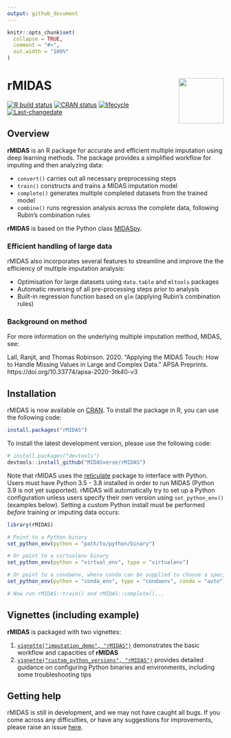 ```yaml
---
output: github_document
---
```


<!-- README.md is generated from README.Rmd. Please edit that file -->

```r
knitr::opts_chunk$set(
  collapse = TRUE,
  comment = "#>",
  out.width = "100%"
)
```

# rMIDAS <img src='man/figures/logo.png' align="right" height="105" />

<!-- badges: start -->
[![R build status](https://github.com/tsrobinson/rMIDAS/workflows/R-CMD-check/badge.svg)](https://github.com/MIDASverse/rMIDAS/actions)
[![CRAN status](https://www.r-pkg.org/badges/version/rMIDAS)](https://cran.r-project.org/package=rMIDAS)
[![lifecycle](https://img.shields.io/badge/lifecycle-maturing-blue.svg)](https://lifecycle.r-lib.org/articles/stages.html)
[![Last-changedate](https://img.shields.io/badge/last%20change-`r gsub('-', '--', Sys.Date())`-yellowgreen.svg)](https://github.com/MIDASverse/rMIDAS/commits/master)
<!-- badges: end -->

## Overview

**rMIDAS** is an R package for accurate and efficient multiple imputation using deep learning methods. The package provides a simplified workflow for imputing and then analyzing data:

* `convert()` carries out all necessary preprocessing steps
* `train()` constructs and trains a MIDAS imputation model
* `complete()` generates multiple completed datasets from the trained model
* `combine()` runs regression analysis across the complete data, following Rubin's combination rules

**rMIDAS** is based on the Python class [MIDASpy](https://github.com/MIDASverse/MIDASpy).

### Efficient handling of large data

rMIDAS also incorporates several features to streamline and improve the the efficiency of multiple imputation analysis:

* Optimisation for large datasets using `data.table` and `mltools` packages
* Automatic reversing of all pre-processing steps prior to analysis
* Built-in regression function based on `glm` (applying Rubin’s combination rules) 

### Background on method

For more information on the underlying multiple imputation method, MIDAS, see:

Lall, Ranjit, and Thomas Robinson. 2020. “Applying the MIDAS Touch: How to Handle Missing Values in Large and Complex Data.” APSA Preprints. https://doi.org/10.33774/apsa-2020-3tk40-v3

## Installation

rMIDAS is now available on [CRAN](https://cran.r-project.org/package=rMIDAS). To install the package in R, you can use the following code:

```r
install.packages("rMIDAS")
```

To install the latest development version, please use the following code:

```r
# install.packages("devtools")
devtools::install_github("MIDASverse/rMIDAS")
```

Note that rMIDAS uses the [reticulate](https://github.com/rstudio/reticulate) package to interface with Python. Users must have Python 3.5 - 3.8 installed in order to run MIDAS (Python 3.9 is not yet supported). rMIDAS will automatically try to set up a Python configuration unless users specify their own version using `set_python_env()` (examples below). Setting a custom Python install must be performed *before* training or imputing data occurs:

```r
library(rMIDAS)

# Point to a Python binary
set_python_env(python = "path/to/python/binary")

# Or point to a virtualenv binary
set_python_env(python = "virtual_env", type = "virtualenv")

# Or point to a condaenv, where conda can be supplied to choose a specific executable
set_python_env(python = "conda_env", type = "condaenv", conda = "auto")

# Now run rMIDAS::train() and rMIDAS::complete()...

```


## Vignettes (including example)

**rMIDAS** is packaged with two vignettes:

1. [`vignette("imputation_demo", "rMIDAS")`](https://github.com/MIDASverse/rMIDAS/blob/master/vignettes/imputation_demo.Rmd) demonstrates the basic workflow and capacities of **rMIDAS**
2. [`vignette("custom_python_versions", "rMIDAS")`](https://github.com/MIDASverse/rMIDAS/blob/master/vignettes/custom_python_versions.Rmd) provides detailed guidance on configuring Python binaries and environments, including some troubleshooting tips

## Getting help

rMIDAS is still in development, and we may not have caught all bugs. If you come across any difficulties, or have any suggestions for improvements, please raise an issue [here](https://github.com/MIDASverse/MIDASpy/issues). 
